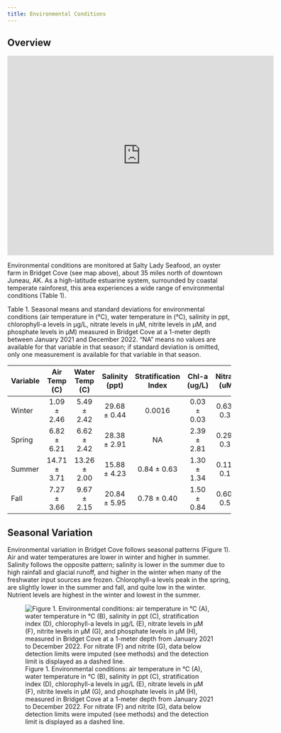 ```yaml
---
title: Environmental Conditions
---
```


## Overview

<iframe src="https://www.google.com/maps/embed?pb=!1m18!1m12!1m3!1d8307.217403434845!2d-134.95788505035335!3d58.632455822028966!2m3!1f0!2f0!3f0!3m2!1i1024!2i768!4f13.1!3m3!1m2!1s0x540055cda6dd3e05%3A0xbe2de1edccee0f0a!2sBridget%20Cove!5e0!3m2!1sen!2sus!4v1669937769555!5m2!1sen!2sus" width="600" height="450" style="border:0;" allowfullscreen="" loading="lazy" referrerpolicy="no-referrer-when-downgrade"></iframe>

Environmental conditions are monitored at Salty Lady Seafood, an oyster farm in Bridget Cove (see map above), about 35 miles north of downtown Juneau, AK. As a high-latitude estuarine system, surrounded by coastal temperate rainforest, this area experiences a wide range of environmental conditions (Table 1). 

Table 1. Seasonal means and standard deviations for environmental conditions (air temperature in (&deg;C), water temperature in (&deg;C), salinity in ppt, chlorophyll-a levels in µg/L, nitrate levels in µM, nitrite levels in µM, and phosphate levels in µM) measured in Bridget Cove at a 1-meter depth between January 2021 and December 2022. “NA” means no values are available for that variable in that season; if standard deviation is omitted, only one measurement is available for that variable in that season. 

| Variable | Air Temp (C) | Water Temp (C) | Salinity (ppt) | Stratification Index | Chl-a (ug/L) | Nitrate (uM) | Nitrite (uM) | Phosphate (uM) |
|-------------------------|:--------------:|:--------------:|:--------------------:|:------------:|:------------:|:------------:|:--------------:|
|  Winter  |  1.09 ± 2.46 |   5.49 ± 2.42  |  29.68 ± 0.44  |        0.0016        |  0.03 ± 0.03 |  0.63 ± 0.34 |  0.12 ± 0.08 |   1.92 ± 0.36  |
|  Spring  |  6.82 ± 6.21 |   6.62 ± 2.42  |  28.38 ± 2.91  |          NA          |  2.39 ± 2.81 |  0.29 ± 0.35 |  0.11 ± 0.09 |   0.88 ± 0.74  |
|  Summer  | 14.71 ± 3.71 |  13.26 ± 2.00  |  15.88 ± 4.23  |      0.84 ± 0.63     |  1.30 ± 1.34 |  0.11 ± 0.14 |  0.07 ± 0.06 |   0.49 ± 0.47  |
|  Fall    |  7.27 ± 3.66 |   9.67 ± 2.15  |  20.84 ± 5.95  |      0.78 ± 0.40     |  1.50 ± 0.84 |  0.60 ± 0.51 |  0.12 ± 0.09 |   0.57 ± 0.47  |


## Seasonal Variation

Environmental variation in Bridget Cove follows seasonal patterns (Figure 1). Air and water temperatures are lower in winter and higher in summer. Salinity follows the opposite pattern; salinity is lower in the summer due to high rainfall and glacial runoff, and higher in the winter when many of the freshwater input sources are frozen. Chlorophyll-a levels peak in the spring, are slightly lower in the summer and fall, and quite low in the winter. Nutrient levels are highest in the winter and lowest in the summer. 

![Figure 1. Environmental conditions: air temperature in ℃ (A), water temperature in ℃ (B), salinity in ppt (C), stratification index (D), chlorophyll-a levels in µg/L (E), nitrate levels in µM (F), nitrite levels in µM (G), and phosphate levels in µM (H), measured in Bridget Cove at a 1-meter depth from January 2021 to December 2022. For nitrate (F) and nitrite (G), data below detection limits were imputed (see methods) and the detection limit is displayed as a dashed line.](https://github.com/afscmariculture/oyster_report/assets/67389727/b8cf2cfb-9ac9-4cdb-bf38-227cfae5641b)
